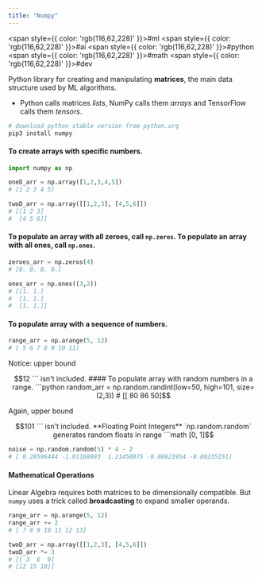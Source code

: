 ```yaml
---
title: "Numpy"
---
```



<span style={{ color: 'rgb(116,62,228)' }}>#ml</span> <span style={{ color: 'rgb(116,62,228)' }}>#ai</span> <span style={{ color: 'rgb(116,62,228)' }}>#python</span> <span style={{ color: 'rgb(116,62,228)' }}>#math</span> <span style={{ color: 'rgb(116,62,228)' }}>#dev</span> 

Python library for creating and manipulating **matrices**, the main data structure used by ML algorithms.

- Python calls matrices *lists*, NumPy calls them *arrays* and TensorFlow calls them *tensors*.

```bash
# download python stable version from python.org
pip3 install numpy
```

#### To create arrays with specific numbers.

```python
import numpy as np

oneD_arr = np.array([1,2,3,4,5])
# [1 2 3 4 5]

twoD_arr = np.array([[1,2,3], [4,5,6]])
# [[1 2 3]
#  [4 5 6]]
```

#### To populate an array with all zeroes, call `np.zeros`. To populate an array with all ones, call `np.ones`.

```python
zeroes_arr = np.zeros(4)
# [0. 0. 0. 0.]

ones_arr = np.ones((3,2))
# [[1. 1.]
#  [1. 1.]
#  [1. 1.]]
```

#### To populate array with a sequence of numbers.

```python
range_arr = np.arange(5, 12)
# [ 5 6 7 8 9 10 11]
```

Notice: upper bound 
```math
12
``` isn't included.

#### To populate array with random numbers in a range.

```python
random_arr = np.random.randint(low=50, high=101, size=(2,3))
# [[ 80 86 50]
```

Again, upper bound 
```math
101
``` isn't included.

**Floating Point Integers**

`np.random.random` generates random floats in range 
```math
[0, 1]
```

```python
noise = np.random.random(5) * 4 - 2
# [ 0.28596444 -1.01168993  1.21450975 -0.68621954 -0.80235151]
```

#### Mathematical Operations

Linear Algebra requires both matrices to be dimensionally compatible. But `numpy` uses a trick called **broadcasting** to expand smaller operands.

```python
range_arr = np.arange(5, 12)
range_arr += 2
# [ 7 8 9 10 11 12 13]

twoD_arr = np.array([[1,2,3], [4,5,6]])
twoD_arr *= 3
# [[ 3  6  9]
# [12 15 18]]
```

